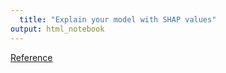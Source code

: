 ```yaml
---
  title: "Explain your model with SHAP values"
output: html_notebook
---
```


[Reference](https://towardsdatascience.com/explain-your-model-with-the-shap-values-bc36aac4de3d)




